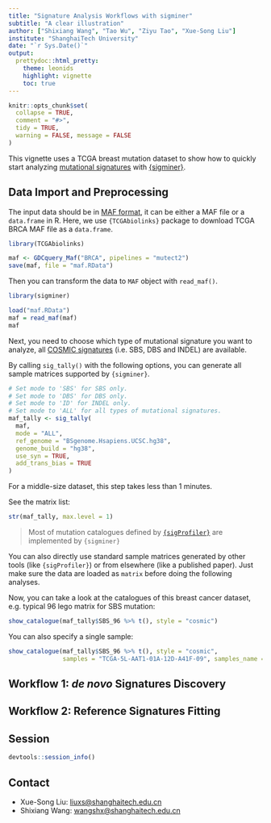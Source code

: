 ```yaml
---
title: "Signature Analysis Workflows with sigminer"
subtitle: "A clear illustration"
author: ["Shixiang Wang", "Tao Wu", "Ziyu Tao", "Xue-Song Liu"]
institute: "ShanghaiTech University"
date: "`r Sys.Date()`"
output:
  prettydoc::html_pretty:
    theme: leonids
    highlight: vignette
    toc: true
---
```


```r
knitr::opts_chunk$set(
  collapse = TRUE,
  comment = "#>", 
  tidy = TRUE, 
  warning = FALSE, message = FALSE
)
```


This vignette uses a TCGA breast mutation dataset to show how to quickly start analyzing [mutational signatures](https://cancer.sanger.ac.uk/cosmic/signatures) with [{sigminer}](https://cran.r-project.org/web/packages/sigminer/index.html).


## Data Import and Preprocessing

The input data should be in [MAF format](https://docs.gdc.cancer.gov/Data/File_Formats/MAF_Format/), it can be either a MAF file or a `data.frame` in R.
Here, we use `{TCGAbiolinks}` package to download TCGA BRCA MAF file as a `data.frame`.

```r
library(TCGAbiolinks)

maf <- GDCquery_Maf("BRCA", pipelines = "mutect2")
save(maf, file = "maf.RData")
```

Then you can transform the data to `MAF` object with `read_maf()`.

```r
library(sigminer)

load("maf.RData")
maf = read_maf(maf)
maf
```

Next, you need to choose which type of mutational signature you want to analyze, all [COSMIC signatures](https://cancer.sanger.ac.uk/cosmic/signatures) (i.e. SBS, DBS and INDEL) are available.

By calling `sig_tally()` with the following options, you can generate all sample matrices supported by `{sigminer}`.

```r
# Set mode to 'SBS' for SBS only.
# Set mode to 'DBS' for DBS only.
# Set mode to 'ID' for INDEL only.
# Set mode to 'ALL' for all types of mutational signatures.
maf_tally <- sig_tally(
  maf,
  mode = "ALL",
  ref_genome = "BSgenome.Hsapiens.UCSC.hg38",
  genome_build = "hg38",
  use_syn = TRUE, 
  add_trans_bias = TRUE
)
```

For a middle-size dataset, this step takes less than 1 minutes.

See the matrix list:

```r
str(maf_tally, max.level = 1)
```

> Most of mutation catalogues defined by [`{sigProfiler}`](https://osf.io/s93d5/wiki/home/) are implemented by `{sigminer}`

You can also directly use standard sample matrices generated by other tools (like `{sigProfiler}`) or 
from elsewhere (like a published paper). Just make sure the data are loaded
as `matrix` before doing the following analyses.

Now, you can take a look at the catalogues of this breast cancer dataset, e.g. typical 96 lego matrix for SBS mutation:

```r
show_catalogue(maf_tally$SBS_96 %>% t(), style = "cosmic")
```

You can also specify a single sample:

```r
show_catalogue(maf_tally$SBS_96 %>% t(), style = "cosmic", 
               samples = "TCGA-5L-AAT1-01A-12D-A41F-09", samples_name = "TCGA-5L-AAT1")
```

## Workflow 1: *de novo* Signatures Discovery

## Workflow 2: Reference Signatures Fitting

## Session

```r
devtools::session_info()
```

## Contact

- Xue-Song Liu: <liuxs@shanghaitech.edu.cn>
- Shixiang Wang: <wangshx@shanghaitech.edu.cn>